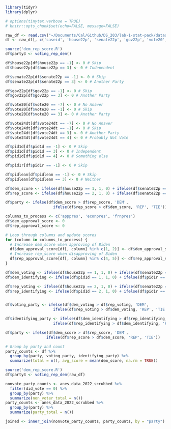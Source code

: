 ```r
library(tidyr)
library(dplyr)

# options(tinytex.verbose = TRUE)
# knitr::opts_chunk$set(echo=FALSE, message=FALSE)
```

```r
raw_df <- read.csv("~/Documents/Cal/Github/DS_203/lab-1-stat-pack/datasets/anes_pilot_2022_csv_20221214.csv", header = TRUE)
df <- raw_df[, c('caseid', 'house22p', 'senate22p', 'gov22p', 'vote20', 'vote24dt', 'pid1d', 'pid1r', 'pidlean',  'apppres', 'econpres', 'frnpres')]
```

```r
source('dem_rep_score.R')
df$party3 <- voting_rep_dem()
```


```r

df$house22p[df$house22p == -1] <- 0 # Skip
df$house22p[df$house22p == 3] <- 0 # Independent

df$senate22p[df$senate22p == -1] <- 0 # Skip
df$senate22p[df$senate22p == 3] <- 0 # Another Party

df$gov22p[df$gov22p == -1] <- 0 # Skip
df$gov22p[df$gov22p == 3] <- 0 # Another Party

df$vote20[df$vote20 == -7] <- 0 # No Answer
df$vote20[df$vote20 == -1] <- 0 # Skip
df$vote20[df$vote20 == 3] <- 0 # Another Party

df$vote24dt[df$vote24dt == -7] <- 0 # No Answer
df$vote24dt[df$vote24dt == -1] <- 0 # Skip
df$vote24dt[df$vote24dt == 3] <- 0 # Another Party
df$vote24dt[df$vote24dt == 4] <- 0 # Probably Not Vote

df$pid1d[df$pid1d == -1] <- 0 # Skip
df$pid1d[df$pid1d == 3] <- 0 # Independent
df$pid1d[df$pid1d == 4] <- 0 # Something else

df$pid1r[df$pid1r == -1] <- 0 # Skip

df$pidlean[df$pidlean == -1] <- 0 # Skip
df$pidlean[df$pidlean == 3] <- 0 # Neither

```

```r
df$dem_score <- ifelse(df$house22p == 1, 1, 0) + ifelse(df$senate22p == 1, 1, 0) + ifelse(df$gov22p == 1, 1, 0) + ifelse(df$vote20 == 2, 1, 0) + ifelse(df$vote24dt == 2, 1, 0) + ifelse(df$pid1d == 1, 1, 0) + ifelse(df$pid1r == 1, 1, 0) + ifelse(df$pidlean == 2, 1, 0)
df$rep_score <- ifelse(df$house22p == 2, 1, 0) + ifelse(df$senate22p == 2, 1, 0) + ifelse(df$gov22p == 2, 1, 0) + ifelse(df$vote20 == 1, 1, 0) + ifelse(df$vote24dt == 1, 1, 0) + ifelse(df$pid1d == 2, 1, 0) + ifelse(df$pid1r == 2, 1, 0) + ifelse(df$pidlean == 1, 1, 0)

df$party <- ifelse(df$dem_score > df$rep_score, 'DEM', 
                     ifelse(df$rep_score > df$dem_score, 'REP', 'TIE'))

```

```r
columns_to_process <- c('apppres', 'econpres', 'frnpres')
df$dem_approval_score <- 0
df$rep_approval_score <- 0

# Loop through columns and update scores
for (column in columns_to_process) {
  # Increase dem_score when approving of Biden
  df$dem_approval_score[df[, column] %in% c(1, 2)] <- df$dem_approval_score[df[, column] %in% c(1, 2)] + 1
  # Increase rep_score when disapproving of Biden
  df$rep_approval_score[df[, column] %in% c(4, 5)] <- df$rep_approval_score[df[, column] %in% c(4, 5)] + 1
}
```

```r
df$dem_voting <- ifelse(df$house22p == 1, 1, 0) + ifelse(df$senate22p == 1, 1, 0) + ifelse(df$gov22p == 1, 1, 0) + ifelse(df$vote20 == 2, 1, 0) + ifelse(df$vote24dt == 2, 1, 0)
df$dem_identifying <- ifelse(df$pid1d == 1, 1, 0) + ifelse(df$pid1r == 1, 1, 0) + ifelse(df$pidlean == 2, 1, 0)

df$rep_voting <- ifelse(df$house22p == 2, 1, 0) + ifelse(df$senate22p == 2, 1, 0) + ifelse(df$gov22p == 2, 1, 0) + ifelse(df$vote20 == 1, 1, 0) + ifelse(df$vote24dt == 1, 1, 0)
df$rep_identifying <- ifelse(df$pid1d == 2, 1, 0) + ifelse(df$pid1r == 2, 1, 0) + ifelse(df$pidlean == 1, 1, 0)


df$voting_party <- ifelse(df$dem_voting > df$rep_voting, 'DEM', 
                     ifelse(df$rep_voting > df$dem_voting, 'REP', 'TIE'))

df$identifying_party <- ifelse(df$dem_identifying > df$rep_identifying, 'DEM', 
                     ifelse(df$rep_identifying > df$dem_identifying, 'REP', 'TIE'))

```



```r
df$party <- ifelse(df$dem_score > df$rep_score, 'DEM', 
                  ifelse(df$rep_score > df$dem_score, 'REP', 'TIE'))

# Group by party and count
party_counts <- df %>%
  group_by(party, voting_party, identifying_party) %>%
  summarize(total = n(), avg_score = mean(dem_score, na.rm = TRUE))

```


```r
source('dem_rep_score.R')
df$party3 <- voting_rep_dem(raw_df)
```

```r
nonvote_party_counts <- anes_data_2022_scrubbed %>%
  filter(did_vote == 0) %>%
  group_by(party) %>%
  summarize(non_voter_total = n())
party_counts <- anes_data_2022_scrubbed %>%
  group_by(party) %>%
  summarize(party_total = n()) 

joined <- inner_join(nonvote_party_counts, party_counts, by = "party")
```

